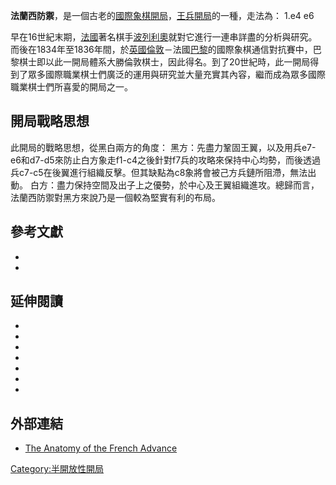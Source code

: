 {{Chess notation}}

'''法蘭西防禦'''，是一個古老的[[國際象棋開局|國際象棋開局]]，[[王兵開局|王兵開局]]的一種，走法為：
1.e4 e6
{{Infobox chess opening
|openingname = 法蘭西防禦
|image = {{Chess diagram
|
|
|=
  |rd|nd|bd|qd|kd|bd|nd|rd
  |pd|pd|pd|pd|  |pd|pd|pd
  |  |  |  |  |pd|__|__|__
  |  |  |__|  |__|__|__|__
  |  |  |__|  |pl|__|__|__
  |  |  |__|__|__|__|__|__
  |pl|pl|pl|pl|__|pl|pl|pl
  |rl|nl|bl|ql|kl|bl|nl|rl
|
}}
|moves=1.e4 e6
|ECO=C00–C19
|birth =
|parentopening = [[王兵開局|王兵開局]]
|AKA =
|chessgid=39913&move=2&moves=e4.e6&nodes=21720.39913
}}

早在16世紀末期，[[法國|法國]]著名棋手[[波列利奧|波列利奧]]就對它進行一連串詳盡的分析與研究。而後在1834年至1836年間，於[[英國|英國]][[倫敦|倫敦]]－法國[[巴黎|巴黎]]的國際象棋通信對抗賽中，巴黎棋士即以此一開局體系大勝倫敦棋士，因此得名。到了20世紀時，此一開局得到了眾多國際職業棋士們廣泛的運用與研究並大量充實其內容，繼而成為眾多國際職業棋士們所喜愛的開局之一。

== 開局戰略思想 ==
此開局的戰略思想，從黑白兩方的角度：
黑方：先盡力鞏固王翼，以及用兵e7-e6和d7-d5來防止白方象走f1-c4之後針對f7兵的攻略來保持中心均勢，而後透過兵c7-c5在後翼進行組織反擊。但其缺點為c8象將會被己方兵鏈所阻滯，無法出動。
白方：盡力保持空間及出子上之優勢，於中心及王翼組織進攻。總歸而言，法蘭西防禦對黑方來說乃是一個較為堅實有利的布局。

==參考文獻==
{{refbegin}}
*{{cite book | last = Watson | first = John | authorlink = John L. Watson | title = Play the French | edition = 3rd edition | publisher = Everyman Chess | year = 2003 | pages = | id =  }}
*{{cite book | author=Eingorn, Viacheslav | title=Chess Explained: The French | publisher=[[Gambit_Publications|Gambit Publications]] | year=2008 | isbn=1-904600-95-6}}

==延伸閱讀==
{{refbegin}}
*{{cite book | author=[[Raymond_Keene|Keene, Raymond]] | title=French Defence: Tarrasch Variation | year=1984 | publisher=[[Anova_Books|Batsford]] | isbn=0-7134-4577-7}}
*{{cite book | author=[[Lev_Psakhis|Psakhis, Lev]] | title=Advance and Other Anti-French Variations | publisher=Batsford | year=2003 | isbn=9780713488432}}
*{{cite book | author=[[Lev_Psakhis|Psakhis, Lev]] | title=French Defence 3 Nd2 | publisher=Sterling Pub | year=2003 | isbn=9780713488258}}
*{{Cite book | last=Moskalenko|first=Viktor|authorlink=Viktor Moskalenko | year=2008 | title=The Flexible French | publisher=New In Chess | isbn=978-90-5691-245-1}}
*{{cite book | author=Tzermiadianos, Andreas | year=2008 | title=How to Beat the French Defence: The Essential Guide to the Tarrasch | publisher=Everyman Chess | isbn=9781857445671}}
*{{cite book | author=[[Nikita_Vitiugov|Vitiugov, Nikita]] | title=The French Defence | publisher=Chess Stars | year=2010 | isbn=978-954-8782-76-0}}
*{{cite book | author=Moskalenko, Viktor | title=The Wonderful Winawer | publisher=New In Chess | year=2010 | isbn=978-90-5691-327-4}}
{{refend}}

==外部連結==
{{wikibooks|Chess Opening Theory|1. e4/1...e6|French Defence}}
* [http://brooklyn64.com/2010/the-anatomy-of-the-french-advance/ The Anatomy of the French Advance] {{Wayback|url=http://brooklyn64.com/2010/the-anatomy-of-the-french-advance/ |date=20110303082504 }}

{{國際象棋開局}}

[[Category:半開放性開局|Category:半開放性開局]]
